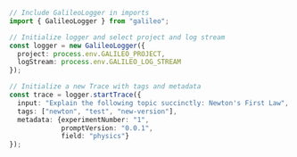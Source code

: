 ```typescript TypeScript
// Include GalileoLogger in imports
import { GalileoLogger } from "galileo";

// Initialize logger and select project and log stream
const logger = new GalileoLogger({
  project: process.env.GALILEO_PROJECT,
  logStream: process.env.GALILEO_LOG_STREAM
});

// Initialize a new Trace with tags and metadata
const trace = logger.startTrace({
  input: "Explain the following topic succinctly: Newton's First Law",
  tags: ["newton", "test", "new-version"],
  metadata: {experimentNumber: "1",
             promptVersion: "0.0.1",
             field: "physics"}
});
```